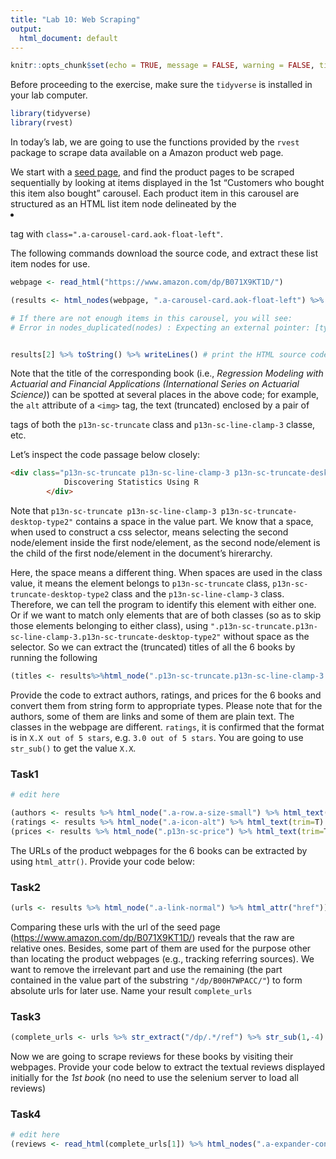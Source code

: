 ---
title: "Lab 10: Web Scraping"
output:
  html_document: default
---

```{r setup, include=FALSE}
knitr::opts_chunk$set(echo = TRUE, message = FALSE, warning = FALSE, tidy = TRUE)
```

Before proceeding to the exercise, make sure the `tidyverse` is installed in your lab computer.

```{r}
library(tidyverse)
library(rvest)
```

In today's lab, we are going to use the functions provided by the `rvest` package to scrape data available on a Amazon product web page. 


We start with a [seed page](https://www.amazon.com/dp/B071X9KT1D/), and find the product pages to be scraped sequentially by looking at items displayed in the 1st "Customers who bought this item also bought" carousel. Each product item in this carousel are structured as an HTML list item node delineated by the <li> tag with `class=".a-carousel-card.aok-float-left"`.

The following commands download the source code, and extract these list item nodes for use.


```{r}
webpage <- read_html("https://www.amazon.com/dp/B071X9KT1D/")

(results <- html_nodes(webpage, ".a-carousel-card.aok-float-left") %>% .[1:6]) # subset the items from the 1st carousel

# If there are not enough items in this carousel, you will see:
# Error in nodes_duplicated(nodes) : Expecting an external pointer: [type=NULL].


results[2] %>% toString() %>% writeLines() # print the HTML source code of the 1st item for inspection
```

Note that the title of the corresponding book (i.e., *Regression Modeling with Actuarial and Financial Applications (International Series on Actuarial Science)*) can be spotted at several places in the above code; for example, the `alt` attribute of a `<img>` tag, the text (truncated) enclosed by a pair of <div> tags of both the `p13n-sc-truncate` class and `p13n-sc-line-clamp-3` classe, etc.

Let's inspect the code passage below closely:

```{html eval=F}
<div class="p13n-sc-truncate p13n-sc-line-clamp-3 p13n-sc-truncate-desktop-type2" aria-hidden="true" data-rows="3">
            Discovering Statistics Using R
        </div>
```

Note that `p13n-sc-truncate p13n-sc-line-clamp-3 p13n-sc-truncate-desktop-type2"` contains a space in the value part. We know that a space, when used to construct a css selector, means selecting the second node/element inside the first node/element, as the second node/element is the child of the first node/element in the document's hirerarchy.

Here, the space means a different thing. When spaces are used in the class value, it means the element belongs to  `p13n-sc-truncate` class, `p13n-sc-truncate-desktop-type2` class and the `p13n-sc-line-clamp-3` class. Therefore, we can tell the program to identify this element with either one. Or if we want to match only elements that are of both classes (so as to skip those elements belonging to either class), using `".p13n-sc-truncate.p13n-sc-line-clamp-3.p13n-sc-truncate-desktop-type2"` without space as the selector. So we can extract the (truncated) titles of all the 6 books by running the following

```{r}
(titles <- results%>%html_node(".p13n-sc-truncate.p13n-sc-line-clamp-3.p13n-sc-truncate-desktop-type2") %>% html_text(trim = TRUE))
```

Provide the code to extract authors, ratings, and prices for the 6 books and convert them from string form to appropriate types.  Please note that for the authors, some of them are links and some of them are plain text. The classes in the webpage are different. `ratings`, it is confirmed that the format is in `X.X out of 5 stars`, e.g. `3.0 out of 5 stars`. You are going to use `str_sub()` to get the value `X.X`.

### Task1
```{r task1, echo=F}
# edit here

(authors <- results %>% html_node(".a-row.a-size-small") %>% html_text(trim=T))
(ratings <- results %>% html_node(".a-icon-alt") %>% html_text(trim=T) %>% str_sub(1,3) %>% as.numeric())
(prices <- results %>% html_node(".p13n-sc-price") %>% html_text(trim=T))

```
 

The URLs of the product webpages for the 6 books can be extracted by using `html_attr()`. Provide your code below:

### Task2
```{r task2, echo=F}
(urls <- results %>% html_node(".a-link-normal") %>% html_attr("href"))

```

Comparing these urls with the url of the seed page (<https://www.amazon.com/dp/B071X9KT1D/>) reveals that the raw are relative ones. Besides, some part of them are used for the purpose other than locating the product webpages (e.g., tracking referring sources). We want to remove the irrelevant part and use the remaining (the part contained in the value part of the substring `"/dp/B00H7WPACC/"`) to form absolute urls for later use. Name your result `complete_urls`


### Task3
```{r task3, echo=F}
(complete_urls <- urls %>% str_extract("/dp/.*/ref") %>% str_sub(1,-4) %>% str_c("https://www.amazon.com", .))

```



Now we are going to scrape reviews for these books by visiting their webpages. Provide your code below to extract the textual reviews displayed initially for the *1st book* (no need to use the selenium server to load all reviews)


### Task4
```{r task4, echo=F}
# edit here
(reviews <- read_html(complete_urls[1]) %>% html_nodes(".a-expander-content.reviewText.review-text-content.a-expander-partial-collapse-content") %>% html_text(trim=T))


```


